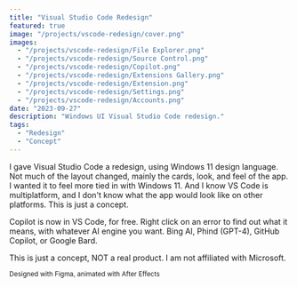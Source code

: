 ```yaml
---
title: "Visual Studio Code Redesign"
featured: true
image: "/projects/vscode-redesign/cover.png"
images:
  - "/projects/vscode-redesign/File Explorer.png"
  - "/projects/vscode-redesign/Source Control.png"
  - "/projects/vscode-redesign/Copilot.png"
  - "/projects/vscode-redesign/Extensions Gallery.png"
  - "/projects/vscode-redesign/Extension.png"
  - "/projects/vscode-redesign/Settings.png"
  - "/projects/vscode-redesign/Accounts.png"
date: "2023-09-27"
description: "Windows UI Visual Studio Code redesign."
tags:
  - "Redesign"
  - "Concept"
---
```



<MDXYoutubeEmbed id="HrlNTIbo9o4" />

I gave Visual Studio Code a redesign, using Windows 11 design language.
Not much of the layout changed, mainly the cards, look, and feel of the app. I wanted it to feel more tied in with Windows 11. And I know VS Code is multiplatform, and I don't know what the app would look like on other platforms. This is just a concept.

Copilot is now in VS Code, for free. Right click on an error to find out what it means, with whatever AI engine you want. Bing AI, Phind (GPT-4), GitHub Copilot, or Google Bard.

This is just a concept, NOT a real product. I am not affiliated with Microsoft.

<sub>Designed with Figma, animated with After Effects</sub>
